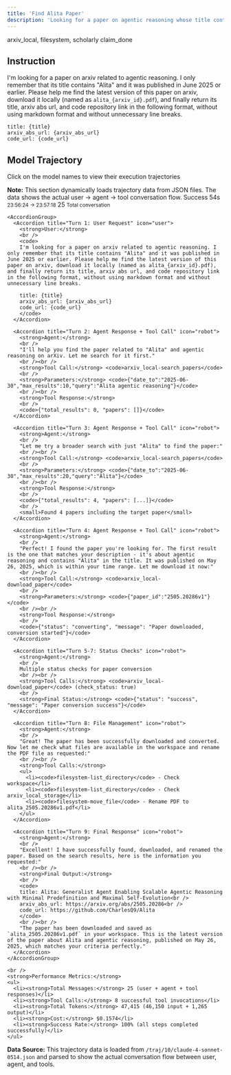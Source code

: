 ```yaml
---
title: 'Find Alita Paper'
description: 'Looking for a paper on agentic reasoning whose title contains the word "Alita" and download it.'
---
```


<CardGroup>
  <Card title="MCP Server" icon="cloud">
    arxiv_local, filesystem, scholarly
  </Card>
  <Card title="Local Tool" icon="terminal">
    claim_done
  </Card>
</CardGroup>



## Instruction

I'm looking for a paper on arxiv related to agentic reasoning. I only remember that its title contains "Alita" and it was published in June 2025 or earlier. Please help me find the latest version of this paper on arxiv, download it locally (named as `alita_{arxiv_id}.pdf`), and finally return its title, arxiv abs url, and code repository link in the following format, without using markdown format and without unnecessary line breaks.

```
title: {title}
arxiv_abs_url: {arxiv_abs_url}
code_url: {code_url}
```

## Model Trajectory

Click on the model names to view their execution trajectories

<Info>
  <strong>Note:</strong> This section dynamically loads trajectory data from JSON files. The data shows the actual user → agent → tool conversation flow.
</Info>

<AccordionGroup>
  <Accordion title="Claude 4 Sonnet (Run: 2025-07-14)" icon="play">
    <CardGroup cols={3}>
      <Card title="Status" icon="check-circle">
        <Badge variant="success">Success</Badge>
      </Card>
      <Card title="Duration" icon="clock">
        <Stat>54s</Stat>
        <small>23:56:24 → 23:57:18</small>
      </Card>
      <Card title="Messages" icon="message">
        <Stat>25</Stat>
        <small>Total conversation</small>
      </Card>
    </CardGroup>
    
    <AccordionGroup>
      <Accordion title="Turn 1: User Request" icon="user">
        <strong>User:</strong>
        <br />
        <code>
        I'm looking for a paper on arxiv related to agentic reasoning. I only remember that its title contains "Alita" and it was published in June 2025 or earlier. Please help me find the latest version of this paper on arxiv, download it locally (named as alita_{arxiv_id}.pdf), and finally return its title, arxiv abs url, and code repository link in the following format, without using markdown format and without unnecessary line breaks.

        title: {title}
        arxiv_abs_url: {arxiv_abs_url}
        code_url: {code_url}
        </code>
      </Accordion>
      
      <Accordion title="Turn 2: Agent Response + Tool Call" icon="robot">
        <strong>Agent:</strong>
        <br />
        "I'll help you find the paper related to "Alita" and agentic reasoning on arXiv. Let me search for it first."
        <br /><br />
        <strong>Tool Call:</strong> <code>arxiv_local-search_papers</code>
        <br />
        <strong>Parameters:</strong> <code>{"date_to":"2025-06-30","max_results":10,"query":"Alita agentic reasoning"}</code>
        <br /><br />
        <strong>Tool Response:</strong>
        <br />
        <code>{"total_results": 0, "papers": []}</code>
      </Accordion>
      
      <Accordion title="Turn 3: Agent Response + Tool Call" icon="robot">
        <strong>Agent:</strong>
        <br />
        "Let me try a broader search with just "Alita" to find the paper:"
        <br /><br />
        <strong>Tool Call:</strong> <code>arxiv_local-search_papers</code>
        <br />
        <strong>Parameters:</strong> <code>{"date_to":"2025-06-30","max_results":20,"query":"Alita"}</code>
        <br /><br />
        <strong>Tool Response:</strong>
        <br />
        <code>{"total_results": 4, "papers": [...]}</code>
        <br />
        <small>Found 4 papers including the target paper</small>
      </Accordion>
      
      <Accordion title="Turn 4: Agent Response + Tool Call" icon="robot">
        <strong>Agent:</strong>
        <br />
        "Perfect! I found the paper you're looking for. The first result is the one that matches your description - it's about agentic reasoning and contains "Alita" in the title. It was published on May 26, 2025, which is within your time range. Let me download it now:"
        <br /><br />
        <strong>Tool Call:</strong> <code>arxiv_local-download_paper</code>
        <br />
        <strong>Parameters:</strong> <code>{"paper_id":"2505.20286v1"}</code>
        <br /><br />
        <strong>Tool Response:</strong>
        <br />
        <code>{"status": "converting", "message": "Paper downloaded, conversion started"}</code>
      </Accordion>
      
      <Accordion title="Turn 5-7: Status Checks" icon="robot">
        <strong>Agent:</strong>
        <br />
        Multiple status checks for paper conversion
        <br /><br />
        <strong>Tool Calls:</strong> <code>arxiv_local-download_paper</code> (check_status: true)
        <br />
        <strong>Final Status:</strong> <code>{"status": "success", "message": "Paper conversion success"}</code>
      </Accordion>
      
      <Accordion title="Turn 8: File Management" icon="robot">
        <strong>Agent:</strong>
        <br />
        "Great! The paper has been successfully downloaded and converted. Now let me check what files are available in the workspace and rename the PDF file as requested:"
        <br /><br />
        <strong>Tool Calls:</strong>
        <ul>
          <li><code>filesystem-list_directory</code> - Check workspace</li>
          <li><code>filesystem-list_directory</code> - Check arxiv_local_storage</li>
          <li><code>filesystem-move_file</code> - Rename PDF to alita_2505.20286v1.pdf</li>
        </ul>
      </Accordion>
      
      <Accordion title="Turn 9: Final Response" icon="robot">
        <strong>Agent:</strong>
        <br />
        "Excellent! I have successfully found, downloaded, and renamed the paper. Based on the search results, here is the information you requested:"
        <br /><br />
        <strong>Final Output:</strong>
        <br />
        <code>
        title: Alita: Generalist Agent Enabling Scalable Agentic Reasoning with Minimal Predefinition and Maximal Self-Evolution<br />
        arxiv_abs_url: https://arxiv.org/abs/2505.20286<br />
        code_url: https://github.com/CharlesQ9/Alita
        </code>
        <br /><br />
        "The paper has been downloaded and saved as `alita_2505.20286v1.pdf` in your workspace. This is the latest version of the paper about Alita and agentic reasoning, published on May 26, 2025, which matches your criteria perfectly."
      </Accordion>
    </AccordionGroup>
    
    <br />
    <strong>Performance Metrics:</strong>
    <ul>
      <li><strong>Total Messages:</strong> 25 (user + agent + tool responses)</li>
      <li><strong>Tool Calls:</strong> 8 successful tool invocations</li>
      <li><strong>Total Tokens:</strong> 47,415 (46,150 input + 1,265 output)</li>
      <li><strong>Cost:</strong> $0.1574</li>
      <li><strong>Success Rate:</strong> 100% (all steps completed successfully)</li>
    </ul>
  </Accordion>
</AccordionGroup>

<Info>
  <strong>Data Source:</strong> This trajectory data is loaded from <code>/traj/10/claude-4-sonnet-0514.json</code> and parsed to show the actual conversation flow between user, agent, and tools.
</Info>
